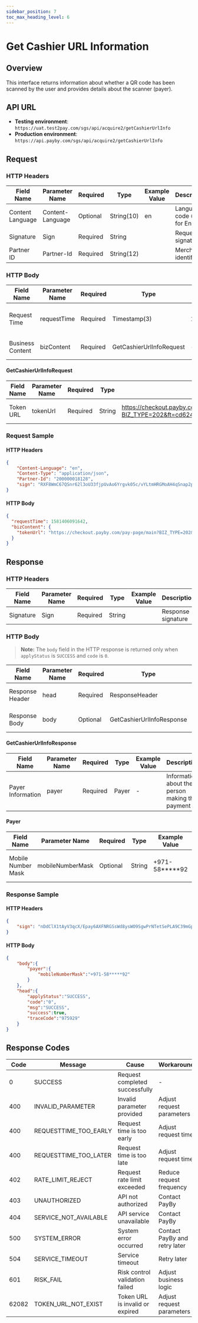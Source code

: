 ```yaml
---
sidebar_position: 7
toc_max_heading_level: 6
---
```


# Get Cashier URL Information

## Overview

This interface returns information about whether a QR code has been scanned by the user and provides details about the scanner (payer).

## API URL

- **Testing environment**: `https://uat.test2pay.com/sgs/api/acquire2/getCashierUrlInfo`
- **Production environment**: `https://api.payby.com/sgs/api/acquire2/getCashierUrlInfo`

## Request

### HTTP Headers

| Field Name       | Parameter Name   | Required | Type       | Example Value | Description                    |
| ---------------- | ---------------- | -------- | ---------- | ------------- | ------------------------------ |
| Content Language | Content-Language | Optional | String(10) | en            | Language code (en for English) |
| Signature        | Sign             | Required | String     |               | Request signature              |
| Partner ID       | Partner-Id       | Required | String(12) |               | Merchant identifier            |

### HTTP Body

| Field Name       | Parameter Name | Required | Type                     | Example Value | Description                       |
| ---------------- | -------------- | -------- | ------------------------ | ------------- | --------------------------------- |
| Request Time     | requestTime    | Required | Timestamp(3)             | 1581493898000 | Request timestamp in milliseconds |
| Business Content | bizContent     | Required | GetCashierUrlInfoRequest | -             | Business request content          |

#### GetCashierUrlInfoRequest

| Field Name | Parameter Name | Required | Type   | Example Value                                                | Description              |
| ---------- | -------------- | -------- | ------ | ------------------------------------------------------------ | ------------------------ |
| Token URL  | tokenUrl       | Required | String | https://checkout.payby.com/pay-page/main?BIZ_TYPE=202&ft=cd624549f4894d78b0d368e48bb27aae&t=1654519114067 | The cashier URL to query |

### Request Sample

#### HTTP Headers

```json
{
    "Content-Language": "en",
    "Content-Type": "application/json",
    "Partner-Id": "200000018128",
    "sign": "RXF8WmC67QSnr62l3oU33fjpUvAo6Yrgvk05c/vYLtmHRGMoAH4qSnap2pto3mY7KgyP5wkNUsyQXJ/ZwbfccSONLb5zA7Z7q74IsOwdJw3BKXxVWr4tfjkA02Pfcp0cZWjE/Y8jTcbtgdc5VI90LNmkgPWbrSlDbNW8p3NlhnKg+Xfl95SgMBPF9afttsU/2a5jLnZXSVcXoSthxpJ6XkZwd45+jhOjBguT+IC8uLVSNRvwDisRGgf9PYv39OH6ITEhbY2sgjkdzBZBOZlt7awy2vkMEsePsuafwrNhuz7xzjj55PzNzk8+zCUu/791OhC/eFUyGimtDw5mX9cyQw=="
}
```

#### HTTP Body

```json
{
  "requestTime": 1581406091642,
  "bizContent": {
    "tokenUrl": "https://checkout.payby.com/pay-page/main?BIZ_TYPE=202&ft=cd624549f4894d78b0d368e48bb27aae&t=1654519114067"
  }
}
```

## Response

### HTTP Headers

| Field Name | Parameter Name | Required | Type   | Example Value | Description        |
| ---------- | -------------- | -------- | ------ | ------------- | ------------------ |
| Signature  | Sign           | Required | String |               | Response signature |

### HTTP Body

>  **Note:** The `body` field in the HTTP response is returned only when `applyStatus` is `SUCCESS` and `code` is `0`.

| Field Name      | Parameter Name | Required | Type                      | Example Value | Description                 |
| --------------- | -------------- | -------- | ------------------------- | ------------- | --------------------------- |
| Response Header | head           | Required | ResponseHeader            | -             | Response header information |
| Response Body   | body           | Optional | GetCashierUrlInfoResponse | -             | Response body content       |

#### GetCashierUrlInfoResponse

| Field Name        | Parameter Name | Required | Type  | Example Value | Description                                     |
| ----------------- | -------------- | -------- | ----- | ------------- | ----------------------------------------------- |
| Payer Information | payer          | Required | Payer | -             | Information about the person making the payment |

#### Payer

| Field Name         | Parameter Name   | Required | Type   | Example Value  | Description                       |
| ------------------ | ---------------- | -------- | ------ | -------------- | --------------------------------- |
| Mobile Number Mask | mobileNumberMask | Optional | String | +971-58*****92 | Masked mobile number of the payer |

### Response Sample

#### HTTP Headers

```json
{
	"sign": "nDdClX1tAyV3qcX/Epay6AXFNRGSsWd8ysWO9SgwPrNTetSePLA9C39mGp6qRbjJeqXLEnYLwSkBu5eKdtyVX3tflGLiV2kvRjVfYpTCjXdVL2Pcnv2w+ghjHe2jL988iklk7q5AjAgdtXNphpHcTes9pk6W3bVCbvijH6at0fExUtZ91L1LrnPGELT1IJm/lFW3w4KLh0Gxs7FzDPI9RDfUemObNlRzV8kCtkWahwPgs/hBnS69GyYDKN7ihQX2UiLuP239wl6IA+VG/ZZKHPhLs8bbuOS+LKWORIp6jRt+JsAx7c/Ot1RNyOnHKxPRKJ8bVTohEp39yUz/HwG8oA=="
}
```

#### HTTP Body

```json
{
    "body":{
        "payer":{
            "mobileNumberMask":"+971-58*****92"
        }
    },
    "head":{
        "applyStatus":"SUCCESS",
        "code":"0",
        "msg":"SUCCESS",
        "success":true,
        "traceCode":"975929"
    }
}
```

## Response Codes

| Code  | Message               | Cause                           | Workaround                    |
| ----- | --------------------- | ------------------------------- | ----------------------------- |
| 0     | SUCCESS               | Request completed successfully  | -                             |
| 400   | INVALID_PARAMETER     | Invalid parameter provided      | Adjust request parameters     |
| 400   | REQUESTTIME_TOO_EARLY | Request time is too early       | Adjust request time           |
| 400   | REQUESTTIME_TOO_LATER | Request time is too late        | Adjust request time           |
| 402   | RATE_LIMIT_REJECT     | Request rate limit exceeded     | Reduce request frequency      |
| 403   | UNAUTHORIZED          | API not authorized              | Contact PayBy                 |
| 404   | SERVICE_NOT_AVAILABLE | API service unavailable         | Contact PayBy                 |
| 500   | SYSTEM_ERROR          | System error occurred           | Contact PayBy and retry later |
| 504   | SERVICE_TIMEOUT       | Service timeout                 | Retry later                   |
| 601   | RISK_FAIL             | Risk control validation failed  | Adjust business logic         |
| 62082 | TOKEN_URL_NOT_EXIST   | Token URL is invalid or expired | Adjust request parameters     |
